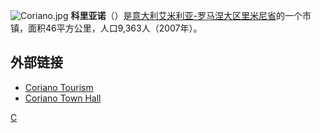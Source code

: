 [[File:Coriano.jpg|thumb]]
'''科里亚诺'''（{{lang-it|Coriano}}）是[[意大利|意大利]][[艾米利亚-罗马涅大区|艾米利亚-罗马涅大区]][[里米尼省|里米尼省]]的一个市镇，面积46平方公里，人口9,363人（2007年）。

==外部链接==
*[http://www.prolococoriano.it Coriano Tourism] {{Wayback|url=http://www.prolococoriano.it/ |date=20200225102558 }}
*[http://www.comune.coriano.rn.it Coriano Town Hall] {{Wayback|url=http://www.comune.coriano.rn.it/ |date=20090401130412 }}

{{里米尼省市鎮}}
{{Italy-geo-stub}}

[[Category:里米尼省市镇|C]]